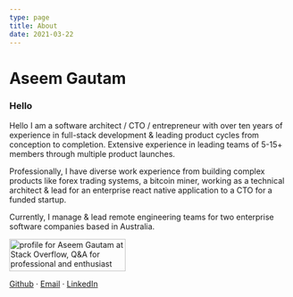 ```yaml
---
type: page
title: About
date: 2021-03-22
---
```



<Head>
  <title>Hello</title>
</Head>

# Aseem Gautam

### Hello

Hello
I am a software architect / CTO / entrepreneur with over ten years of experience in full-stack development & leading product cycles from conception to completion. Extensive experience in leading teams of 5-15+ members through multiple product launches.

Professionally, I have diverse work experience from building complex products like forex trading systems, a bitcoin miner, working as a technical architect & lead for an enterprise react native application to a CTO for a funded startup.

Currently, I manage & lead remote engineering teams for two enterprise software companies based in Australia.

<div style={{display: "flex"}}>
	<a href="https://stackoverflow.com/users/213469/aseem-gautam">
		<img src="https://stackoverflow.com/users/flair/213469.png?theme=dark" width="208" height="58" alt="profile for Aseem Gautam at Stack Overflow, Q&amp;A for professional and enthusiast programmers" title="profile for Aseem Gautam at Stack Overflow, Q&amp;A for professional and enthusiast programmers" />
	</a>
</div>

<a href="https://github.com/aseemgautam">Github</a> · <a href="mailto: aseem@aseemgautam.com">Email</a> · <a href="https://www.linkedin.com/in/aseemgautam/">LinkedIn</a>
